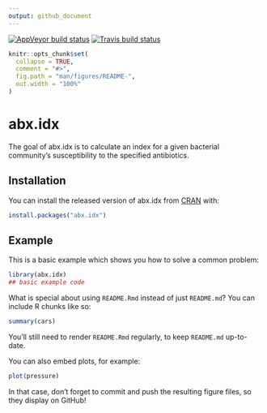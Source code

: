 ```yaml
---
output: github_document
---
```


<!-- badges: start -->
[![AppVeyor build status](https://ci.appveyor.com/api/projects/status/github/tuv292/abx_idx?branch=master&svg=true)](https://ci.appveyor.com/project/tuv292/abx_idx)
[![Travis build status](https://travis-ci.com/tuv292/abx_idx.svg?branch=master)](https://travis-ci.com/tuv292/abx_idx)
<!-- badges: end -->

```r
knitr::opts_chunk$set(
  collapse = TRUE,
  comment = "#>",
  fig.path = "man/figures/README-",
  out.width = "100%"
)
```

# abx.idx

The goal of abx.idx is to calculate an index for a given bacterial community's susceptibility to the specified antibiotics.

## Installation

You can install the released version of abx.idx from [CRAN](https://CRAN.R-project.org) with:

``` r
install.packages("abx.idx")
```

## Example

This is a basic example which shows you how to solve a common problem:

```r
library(abx.idx)
## basic example code
```

What is special about using `README.Rmd` instead of just `README.md`? You can include R chunks like so:

```r
summary(cars)
```

You'll still need to render `README.Rmd` regularly, to keep `README.md` up-to-date.

You can also embed plots, for example:

```r
plot(pressure)
```

In that case, don't forget to commit and push the resulting figure files, so they display on GitHub!
